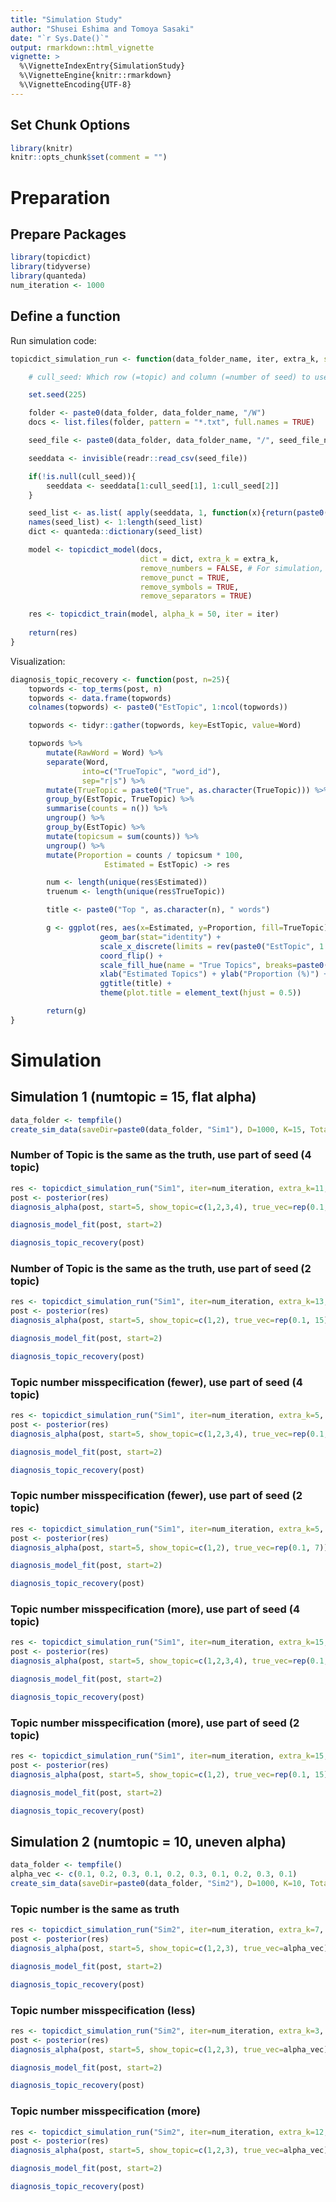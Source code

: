 ```yaml
---
title: "Simulation Study"
author: "Shusei Eshima and Tomoya Sasaki"
date: "`r Sys.Date()`"
output: rmarkdown::html_vignette
vignette: >
  %\VignetteIndexEntry{SimulationStudy}
  %\VignetteEngine{knitr::rmarkdown}
  %\VignetteEncoding{UTF-8}
---
```


## Set Chunk Options

```r
library(knitr)
knitr::opts_chunk$set(comment = "")
```

# Preparation

## Prepare Packages

```r
library(topicdict)
library(tidyverse)
library(quanteda)
num_iteration <- 1000
```

## Define a function
Run simulation code:
```r
topicdict_simulation_run <- function(data_folder_name, iter, extra_k, seed_file_name="SeedWords.csv", cull_seed=NULL){

	# cull_seed: Which row (=topic) and column (=number of seed) to use

	set.seed(225)

	folder <- paste0(data_folder, data_folder_name, "/W")
	docs <- list.files(folder, pattern = "*.txt", full.names = TRUE)

	seed_file <- paste0(data_folder, data_folder_name, "/", seed_file_name)

	seeddata <- invisible(readr::read_csv(seed_file))

	if(!is.null(cull_seed)){
		seeddata <- seeddata[1:cull_seed[1], 1:cull_seed[2]]
	}

	seed_list <- as.list( apply(seeddata, 1, function(x){return(paste0(x, collapse=" "))}) )
	names(seed_list) <- 1:length(seed_list)
	dict <- quanteda::dictionary(seed_list)

	model <- topicdict_model(docs,
							 dict = dict, extra_k = extra_k,
							 remove_numbers = FALSE, # For simulation, make it false
							 remove_punct = TRUE,
							 remove_symbols = TRUE,
							 remove_separators = TRUE)

	res <- topicdict_train(model, alpha_k = 50, iter = iter)
	
	return(res)
}
```

Visualization:
```r
diagnosis_topic_recovery <- function(post, n=25){
	topwords <- top_terms(post, n)
	topwords <- data.frame(topwords)
	colnames(topwords) <- paste0("EstTopic", 1:ncol(topwords))

	topwords <- tidyr::gather(topwords, key=EstTopic, value=Word)

	topwords %>%
		mutate(RawWord = Word) %>%
		separate(Word,
				into=c("TrueTopic", "word_id"),
				sep="r|s") %>%
		mutate(TrueTopic = paste0("True", as.character(TrueTopic))) %>%
		group_by(EstTopic, TrueTopic) %>%
		summarise(counts = n()) %>%
		ungroup() %>%
		group_by(EstTopic) %>% 
		mutate(topicsum = sum(counts)) %>%
		ungroup() %>%
		mutate(Proportion = counts / topicsum * 100,
					 Estimated = EstTopic) -> res

		num <- length(unique(res$Estimated))
		truenum <- length(unique(res$TrueTopic))

		title <- paste0("Top ", as.character(n), " words")

		g <- ggplot(res, aes(x=Estimated, y=Proportion, fill=TrueTopic)) +
					geom_bar(stat="identity") +
					scale_x_discrete(limits = rev(paste0("EstTopic", 1:num))) +
					coord_flip() +
					scale_fill_hue(name = "True Topics", breaks=paste0("True", 1:truenum)) + 
					xlab("Estimated Topics") + ylab("Proportion (%)") + theme_bw(base_size=16) +
					ggtitle(title) +
					theme(plot.title = element_text(hjust = 0.5))

		return(g)
}
```

# Simulation

## Simulation 1 (numtopic = 15, flat alpha)
```r
data_folder <- tempfile()
create_sim_data(saveDir=paste0(data_folder, "Sim1"), D=1000, K=15, TotalV=3000, alpha=0.1, beta_r=0.1, beta_s=0.1, p=rep(0.2, 15), lambda=200, seeds_len=5)
```

### Number of Topic is the same as the truth, use part of seed (4 topic)
```r
res <- topicdict_simulation_run("Sim1", iter=num_iteration, extra_k=11, cull_seed=c(4, 3))
post <- posterior(res)
diagnosis_alpha(post, start=5, show_topic=c(1,2,3,4), true_vec=rep(0.1, 15))
```

```r
diagnosis_model_fit(post, start=2)
```

```r
diagnosis_topic_recovery(post)
```

### Number of Topic is the same as the truth, use part of seed (2 topic)
```r
res <- topicdict_simulation_run("Sim1", iter=num_iteration, extra_k=13, cull_seed=c(2, 3))
post <- posterior(res)
diagnosis_alpha(post, start=5, show_topic=c(1,2), true_vec=rep(0.1, 15))
```

```r
diagnosis_model_fit(post, start=2)
```

```r
diagnosis_topic_recovery(post)
```

### Topic number misspecification (fewer), use part of seed (4 topic)
```r
res <- topicdict_simulation_run("Sim1", iter=num_iteration, extra_k=5, cull_seed=c(4, 3))
post <- posterior(res)
diagnosis_alpha(post, start=5, show_topic=c(1,2,3,4), true_vec=rep(0.1, 9))
```

```r
diagnosis_model_fit(post, start=2)
```

```r
diagnosis_topic_recovery(post)
```

### Topic number misspecification (fewer), use part of seed (2 topic)
```r
res <- topicdict_simulation_run("Sim1", iter=num_iteration, extra_k=5, cull_seed=c(2, 3))
post <- posterior(res)
diagnosis_alpha(post, start=5, show_topic=c(1,2), true_vec=rep(0.1, 7))
```

```r
diagnosis_model_fit(post, start=2)
```

```r
diagnosis_topic_recovery(post)
```


### Topic number misspecification (more), use part of seed (4 topic)
```r
res <- topicdict_simulation_run("Sim1", iter=num_iteration, extra_k=15, cull_seed=c(4, 3))
post <- posterior(res)
diagnosis_alpha(post, start=5, show_topic=c(1,2,3,4), true_vec=rep(0.1, 15))
```

```r
diagnosis_model_fit(post, start=2)
```

```r
diagnosis_topic_recovery(post)
```

### Topic number misspecification (more), use part of seed (2 topic)
```r
res <- topicdict_simulation_run("Sim1", iter=num_iteration, extra_k=15, cull_seed=c(2, 3))
post <- posterior(res)
diagnosis_alpha(post, start=5, show_topic=c(1,2), true_vec=rep(0.1, 15))
```

```r
diagnosis_model_fit(post, start=2)
```

```r
diagnosis_topic_recovery(post)
```


## Simulation 2 (numtopic = 10, uneven alpha)
```r
data_folder <- tempfile()
alpha_vec <- c(0.1, 0.2, 0.3, 0.1, 0.2, 0.3, 0.1, 0.2, 0.3, 0.1)
create_sim_data(saveDir=paste0(data_folder, "Sim2"), D=1000, K=10, TotalV=3000, alpha=alpha_vec, beta_r=0.1, beta_s=0.1, p=rep(0.2, 10), lambda=200, seeds_len=5)
```

### Topic number is the same as truth
```r
res <- topicdict_simulation_run("Sim2", iter=num_iteration, extra_k=7, cull_seed=c(3, 3))
post <- posterior(res)
diagnosis_alpha(post, start=5, show_topic=c(1,2,3), true_vec=alpha_vec)
```

```r
diagnosis_model_fit(post, start=2)
```

```r
diagnosis_topic_recovery(post)
```

### Topic number misspecification (less)
```r
res <- topicdict_simulation_run("Sim2", iter=num_iteration, extra_k=3, cull_seed=c(3, 3))
post <- posterior(res)
diagnosis_alpha(post, start=5, show_topic=c(1,2,3), true_vec=alpha_vec)
```

```r
diagnosis_model_fit(post, start=2)
```

```r
diagnosis_topic_recovery(post)
```


### Topic number misspecification (more)
```r
res <- topicdict_simulation_run("Sim2", iter=num_iteration, extra_k=12, cull_seed=c(3, 3))
post <- posterior(res)
diagnosis_alpha(post, start=5, show_topic=c(1,2,3), true_vec=alpha_vec)
```

```r
diagnosis_model_fit(post, start=2)
```

```r
diagnosis_topic_recovery(post)
```
